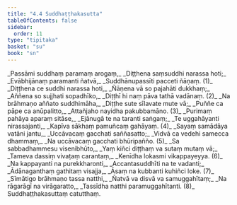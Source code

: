 ```yaml
---
title: "4.4 Suddhaṭṭhakasutta"
tableOfContents: false
sidebar:
  order: 11
type: "tipitaka"
basket: "su"
book: "sn"
---
```



<DynamicBreadcrumb />

<Division number="795" book="sn" bookNo="18" page="402">

<Paragraph number="959" type="verses" book="sn">
_Passāmi suddhaṃ paramaṃ arogaṃ,_  
_Diṭṭhena saṃsuddhi narassa hoti;_  
_Evābhijānaṃ paramanti ñatvā,_  
_Suddhānupassīti pacceti ñāṇaṃ. (1)_  

</Paragraph>

</Division>
<Division number="796" book="sn" bookNo="18" page="402">

<Paragraph number="960" type="verses" book="sn">
_Diṭṭhena ce suddhi narassa hoti,_  
_Ñāṇena vā so pajahāti dukkhaṃ;_  
_Aññena so sujjhati sopadhīko,_  
_Diṭṭhī hi naṃ pāva tathā vadānaṃ. (2)_  

</Paragraph>

</Division>
<Division number="797" book="sn" bookNo="18" page="402">

<Paragraph number="961" type="verses" book="sn">
_Na brāhmaṇo aññato suddhimāha,_  
_Diṭṭhe sute sīlavate mute vā;_  
_Puññe ca pāpe ca anūpalitto,_  
_Attañjaho nayidha pakubbamāno. (3)_  

</Paragraph>

</Division>
<Division number="798" book="sn" bookNo="18" page="402">

<Paragraph number="962" type="verses" book="sn">
_Purimaṃ pahāya aparaṃ sitāse,_  
_Ejānugā te na taranti saṅgaṃ;_  
_Te uggahāyanti nirassajanti,_  
_Kapīva sākhaṃ pamuñcaṃ gahāyaṃ. (4)_  

</Paragraph>

</Division>
<Division number="799" book="sn" bookNo="18" page="403">

<Paragraph number="963" type="verses" book="sn">
_Sayaṃ samādāya vatāni jantu,_  
_Uccāvacaṃ gacchati saññasatto;_  
_Vidvā ca vedehi samecca dhammaṃ,_  
_Na uccāvacaṃ gacchati bhūripañño. (5)_  

</Paragraph>

</Division>
<Division number="800" book="sn" bookNo="18" page="403">

<Paragraph number="964" type="verses" book="sn">
_Sa sabbadhammesu visenibhūto,_  
_Yaṃ kiñci diṭṭhaṃ va sutaṃ mutaṃ vā;_  
_Tameva dassiṃ vivaṭaṃ carantaṃ,_  
_Kenīdha lokasmi vikappayeyya. (6)_  

</Paragraph>

</Division>
<Division number="801" book="sn" bookNo="18" page="403">

<Paragraph number="965" type="verses" book="sn">
_Na kappayanti na purekkharonti,_  
_Accantasuddhīti na te vadanti;_  
_Ādānaganthaṃ gathitaṃ visajja,_  
_Āsaṃ na kubbanti kuhiñci loke. (7)_  

</Paragraph>

</Division>
<Division number="802" book="sn" bookNo="18" page="403">

<Paragraph number="966" type="verses" book="sn">
_Sīmātigo brāhmaṇo tassa natthi,_  
_Ñatvā va disvā va samuggahītaṃ;_  
_Na rāgarāgī na virāgaratto,_  
_Tassīdha natthi paramuggahītanti. (8)_  


</Paragraph>
</Division>

<Paragraph number="967" type="center" book="sn">
Suddhaṭṭhakasuttaṃ catutthaṃ.
</Paragraph>